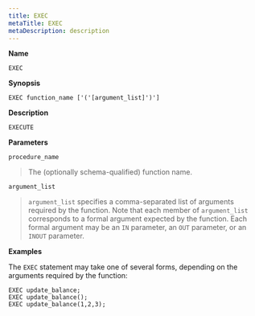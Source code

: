 ```yaml
---
title: EXEC
metaTitle: EXEC
metaDescription: description
---
```


**Name**

`EXEC`

**Synopsis**

``` text
EXEC function_name ['('[argument_list]')']
```

**Description**

`EXECUTE`

**Parameters**

`procedure_name`

> The (optionally schema-qualified) function name.

`argument_list`

> `argument_list` specifies a comma-separated list of arguments required
> by the function. Note that each member of `argument_list` corresponds
> to a formal argument expected by the function. Each formal argument
> may be an `IN` parameter, an `OUT` parameter, or an `INOUT` parameter.

**Examples**

The `EXEC` statement may take one of several forms, depending on the
arguments required by the function:

``` text
EXEC update_balance;
EXEC update_balance();
EXEC update_balance(1,2,3);
```
